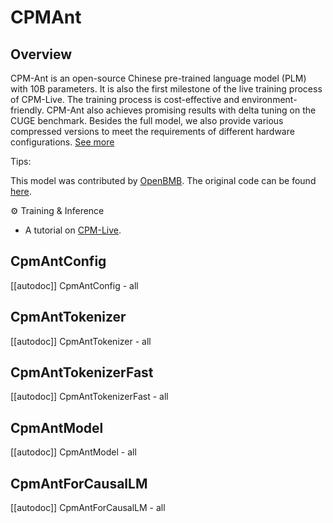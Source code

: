 <!--Copyright 2022 The HuggingFace Team and The OpenBMB Team. All rights reserved.

Licensed under the Apache License, Version 2.0 (the "License"); you may not use this file except in compliance with
the License. You may obtain a copy of the License at

http://www.apache.org/licenses/LICENSE-2.0

Unless required by applicable law or agreed to in writing, software distributed under the License is distributed on
an "AS IS" BASIS, WITHOUT WARRANTIES OR CONDITIONS OF ANY KIND, either express or implied. See the License for the
specific language governing permissions and limitations under the License.
-->

# CPMAnt

## Overview

CPM-Ant is an open-source Chinese pre-trained language model (PLM) with 10B parameters. It is also the first milestone of the live training process of CPM-Live. The training process is cost-effective and environment-friendly. CPM-Ant also achieves promising results with delta tuning on the CUGE benchmark. Besides the full model, we also provide various compressed versions to meet the requirements of different hardware configurations. [See more](https://github.com/OpenBMB/CPM-Live/tree/cpm-ant/cpm-live)

Tips:

This model was contributed by [OpenBMB](https://huggingface.co/openbmb). The original code can be found [here](https://github.com/OpenBMB/CPM-Live/tree/cpm-ant/cpm-live).

⚙️ Training & Inference
- A tutorial on [CPM-Live](https://github.com/OpenBMB/CPM-Live/tree/cpm-ant/cpm-live).

## CpmAntConfig

[[autodoc]] CpmAntConfig
    - all

## CpmAntTokenizer

[[autodoc]] CpmAntTokenizer
    - all

## CpmAntTokenizerFast

[[autodoc]] CpmAntTokenizerFast
    - all

## CpmAntModel

[[autodoc]] CpmAntModel
    - all
    
## CpmAntForCausalLM

[[autodoc]] CpmAntForCausalLM
    - all